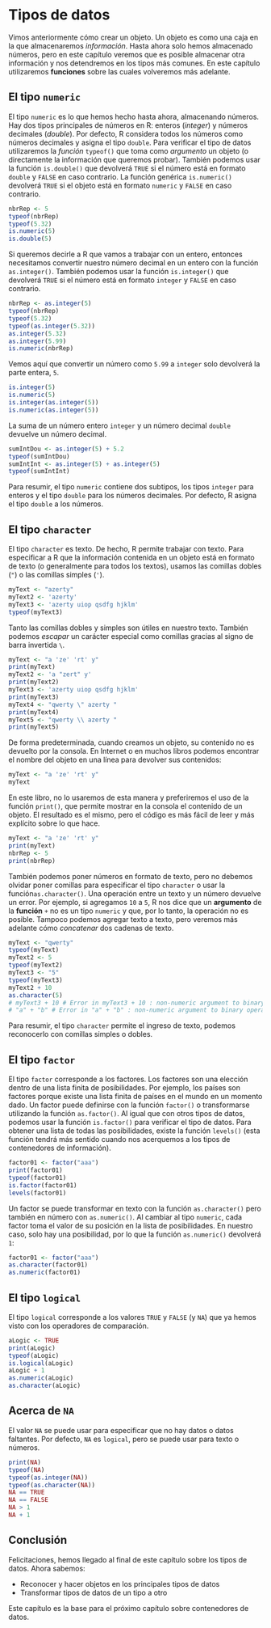 # Tipos de datos {#dataType1}

Vimos anteriormente cómo crear un objeto. Un objeto es como una caja en la que almacenaremos *información*. Hasta ahora solo hemos almacenado números, pero en este capítulo veremos que es posible almacenar otra información y nos detendremos en los tipos más comunes. En este capítulo utilizaremos **funciones** sobre las cuales volveremos más adelante.

## El tipo `numeric`

El tipo `numeric` es lo que hemos hecho hasta ahora, almacenando números. Hay dos tipos principales de números en R: enteros (*integer*) y números decimales (*double*). Por defecto, R considera todos los números como números decimales y asigna el tipo `double`.
Para verificar el tipo de datos utilizaremos la *función* `typeof()` que toma como *argumento* un objeto (o directamente la información que queremos probar). También podemos usar la función `is.double()` que devolverá `TRUE` si el número está en formato `double` y `FALSE` en caso contrario. La función genérica `is.numeric()` devolverá `TRUE` si el objeto está en formato `numeric` y `FALSE` en caso contrario.

```r
nbrRep <- 5
typeof(nbrRep)
typeof(5.32)
is.numeric(5)
is.double(5)
```

Si queremos decirle a R que vamos a trabajar con un entero, entonces necesitamos convertir nuestro número decimal en un entero con la función `as.integer()`. También podemos usar la función `is.integer()` que devolverá `TRUE` si el número está en formato `integer` y `FALSE` en caso contrario.

```r
nbrRep <- as.integer(5)
typeof(nbrRep)
typeof(5.32)
typeof(as.integer(5.32))
as.integer(5.32)
as.integer(5.99)
is.numeric(nbrRep)
```

Vemos aquí que convertir un número como `5.99` a `integer` solo devolverá la parte entera, `5`.

```r
is.integer(5)
is.numeric(5)
is.integer(as.integer(5))
is.numeric(as.integer(5))
```

La suma de un número entero `integer` y un número decimal `double` devuelve un número decimal.

```r
sumIntDou <- as.integer(5) + 5.2
typeof(sumIntDou)
sumIntInt <- as.integer(5) + as.integer(5)
typeof(sumIntInt)
```

Para resumir, el tipo `numeric` contiene dos subtipos, los tipos `integer` para enteros y el tipo `double` para los números decimales. Por defecto, R asigna el tipo `double` a los números.

## El tipo `character`

El tipo `character` es texto. De hecho, R permite trabajar con texto. Para especificar a R que la información contenida en un objeto está en formato de texto (o generalmente para todos los textos), usamos las comillas dobles (`"`) o las comillas simples (`'`).

```r
myText <- "azerty"
myText2 <- 'azerty'
myText3 <- 'azerty uiop qsdfg hjklm'
typeof(myText3)
```

Tanto las comillas dobles y simples son útiles en nuestro texto. También podemos *escapar* un carácter especial como comillas gracias al signo de barra invertida `\`.

```r
myText <- "a 'ze' 'rt' y"
print(myText)
myText2 <- 'a "zert" y'
print(myText2)
myText3 <- 'azerty uiop qsdfg hjklm'
print(myText3)
myText4 <- "qwerty \" azerty "
print(myText4)
myText5 <- "qwerty \\ azerty "
print(myText5)
```

De forma predeterminada, cuando creamos un objeto, su contenido no es devuelto por la consola. En Internet o en muchos libros podemos encontrar el nombre del objeto en una línea para devolver sus contenidos:

```r
myText <- "a 'ze' 'rt' y"
myText
```

En este libro, no lo usaremos de esta manera y preferiremos el uso de la función `print()`, que permite mostrar en la consola el contenido de un objeto. El resultado es el mismo, pero el código es más fácil de leer y más explícito sobre lo que hace.

```r
myText <- "a 'ze' 'rt' y"
print(myText)
nbrRep <- 5
print(nbrRep)
```

También podemos poner números en formato de texto, pero no debemos olvidar poner comillas para especificar el tipo `character` o usar la función` as.character()`. Una operación entre un texto y un número devuelve un error. Por ejemplo, si agregamos `10` a `5`, R nos dice que un **argumento** de la **función** `+` no es un tipo `numeric` y que, por lo tanto, la operación no es posible. Tampoco podemos agregar texto a texto, pero veremos más adelante cómo *concatenar* dos cadenas de texto.

```r
myText <- "qwerty"
typeof(myText)
myText2 <- 5
typeof(myText2)
myText3 <- "5"
typeof(myText3)
myText2 + 10
as.character(5)
# myText3 + 10 # Error in myText3 + 10 : non-numeric argument to binary operator
# "a" + "b" # Error in "a" + "b" : non-numeric argument to binary operator
```

Para resumir, el tipo `character` permite el ingreso de texto, podemos reconocerlo con comillas simples o dobles.

## El tipo `factor`

El tipo `factor` corresponde a los factores. Los factores son una elección dentro de una lista finita de posibilidades. Por ejemplo, los países son factores porque existe una lista finita de países en el mundo en un momento dado. Un factor puede definirse con la función `factor()` o transformarse utilizando la función `as.factor()`. Al igual que con otros tipos de datos, podemos usar la función `is.factor()` para verificar el tipo de datos. Para obtener una lista de todas las posibilidades, existe la función `levels()` (esta función tendrá más sentido cuando nos acerquemos a los tipos de contenedores de información).

```r
factor01 <- factor("aaa")
print(factor01)
typeof(factor01)
is.factor(factor01)
levels(factor01)
```

Un factor se puede transformar en texto con la función `as.character()` pero también en número con `as.numeric()`. Al cambiar al tipo `numeric`, cada factor toma el valor de su posición en la lista de posibilidades. En nuestro caso, solo hay una posibilidad, por lo que la función `as.numeric()` devolverá `1`:

```r
factor01 <- factor("aaa")
as.character(factor01)
as.numeric(factor01)
```

## El tipo `logical` {#l013logi}

El tipo `logical` corresponde a los valores `TRUE` y `FALSE` (y `NA`) que ya hemos visto con los operadores de comparación.

```r
aLogic <- TRUE
print(aLogic)
typeof(aLogic)
is.logical(aLogic)
aLogic + 1
as.numeric(aLogic)
as.character(aLogic)
```

## Acerca de `NA`

El valor `NA` se puede usar para especificar que no hay datos o datos faltantes. Por defecto, `NA` es `logical`, pero se puede usar para texto o números.

```r
print(NA)
typeof(NA)
typeof(as.integer(NA))
typeof(as.character(NA))
NA == TRUE
NA == FALSE
NA > 1
NA + 1
```

## Conclusión

Felicitaciones, hemos llegado al final de este capítulo sobre los tipos de datos. Ahora sabemos:

* Reconocer y hacer objetos en los principales tipos de datos
* Transformar tipos de datos de un tipo a otro

Este capítulo es la base para el próximo capítulo sobre contenedores de datos.
